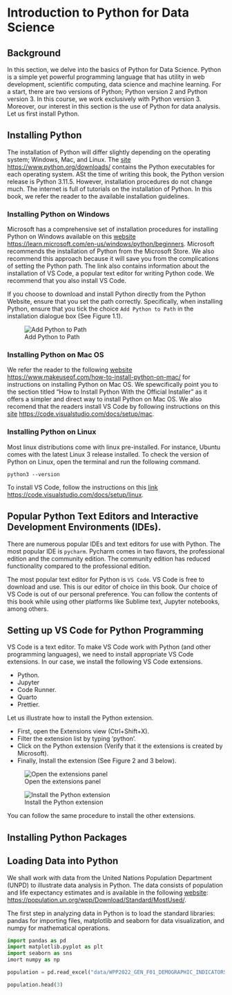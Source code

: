 # **Introduction to Python for Data Science**

## Background

In this section, we delve into the basics of Python for Data Science. Python is a simple yet powerful programming language that has utility in web development, scientific computing, data science and machine learning. For a start, there are two versions of Python; Python version 2 and Python version 3. In this course, we work exclusively with Python version 3. Moreover, our interest in this section is the use of Python for data analysis. Let us first install Python.

## Installing Python

The installation of Python will differ slightly depending on the operating system; Windows, Mac, and Linux. The [site](https://www.python.org/downloads/) <https://www.python.org/downloads/> contains the Python executables for each operating system. ASt the time of writing this book, the Python version release is Python 3.11.5. However, installation procedures do not change much. The internet is full of tutorials on the installation of Python. In this book, we refer the reader to the available installation guidelines. 

### Installing Python on Windows

Microsoft has a comprehensive set of installation procedures for installing Python on Windows available on this [website](https://learn.microsoft.com/en-us/windows/python/beginners) <https://learn.microsoft.com/en-us/windows/python/beginners>. Microsoft recommends the installation of Python from the Microsoft Store. We also recommend this approach because it will save you from the complications of setting the Python path. The link also contains information about the installation of VS Code, a popular text editor for writing Python code. We recommend that you also install VS Code.

If you choose to download and install Python directly from the Python Website, ensure that you set the path correctly. Specifically, when installing Python, ensure that you tick the choice `Add Python to Path` in the installation dialogue box (See Figure 1.1). 

![Add Python to Path](images/path.jpeg)


### Installing Python on Mac OS

We refer the reader to the following [website](https://www.makeuseof.com/how-to-install-python-on-mac/) <https://www.makeuseof.com/how-to-install-python-on-mac/> for instructions on installing Python on Mac OS. We spewcifically point you to the section titled "How to Install Python With the Official Installer" as it offers a simpler and direct way to install Python on Mac OS. We also recomend that the readers install VS Code by following instructions on this [site](https://code.visualstudio.com/docs/setup/mac) <https://code.visualstudio.com/docs/setup/mac>. 

### Installing Python on Linux

Most linux distributions come with linux pre-installed. For instance, Ubuntu comes with the latest Linux 3 release installed. To check the version of Python on Linux, open the terminal and run the following command. 

```
python3 --version
```

To install VS Code, follow the instructions on this [link](https://code.visualstudio.com/docs/setup/linux) <https://code.visualstudio.com/docs/setup/linux>. 

## Popular Python Text Editors and Interactive Development Environments (IDEs).

There are numerous popular IDEs and text editors for use with Python. The most popular IDE is `pycharm`. Pycharm comes in two flavors, the professional edition and the community edition. The community edition has reduced functionality compared to the professional edition. 

The most popular text editor for Python is `VS Code`. VS Code is free to download and use. This is our editor of choice iin this book. Our choice of VS Code is out of our personal preference. You can follow the contents of this book while using other platforms like Sublime text, Jupyter notebooks, among others. 

## Setting up VS Code for Python Programming

VS Code is a text editor. To make VS Code work with Python (and other programming languages), we need to install appropriate VS Code extensions. In our case, we install the following VS Code extensions.

- Python.
- Jupyter
- Code Runner.
- Quarto
- Prettier.

Let us illustrate how to install the Python extension. 

- First, open the Extensions view (Ctrl+Shift+X).
- Filter the extension list by typing 'python'.
- Click on the Python extension (Verify that it the extensions is created by Microsoft).
- Finally, Install the extension  (See Figure 2 and 3 below).

![Open the extensions panel](images/vs_ext.jpeg)


![Install the Python extension](images/vs_ext_install.jpeg)

You can follow the same procedure to install the other extensions. 

## Installing Python Packages


## Loading Data into Python

We shall work with data from the United Nations Population Department (UNPD) to illustrate data analysis in Python. The data consists of population and life expectancy estimates and is available in the following [website](https://population.un.org/wpp/Download/Standard/MostUsed/): <https://population.un.org/wpp/Download/Standard/MostUsed/>.

The first step in analyzing data in Python is to load the standard libraries: pandas for importing files, matplotlib and seaborn for data visualization, and numpy for mathematical operations. 

```python
import pandas as pd
import matplotlib.pyplot as plt
import seaborn as sns
imort numpy as np
```


```python
population = pd.read_excel("data/WPP2022_GEN_F01_DEMOGRAPHIC_INDICATORS_COMPACT_REV1.xlsx")
```


```python
population.head(3)
```












